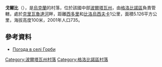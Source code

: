 {{coord|49|26|3|N|33|3|28|E|scale:100000_region:UA|display=title}}

'''戈爾比'''（{{lang-uk|Горби}}），是[[烏克蘭|烏克蘭]]的村落，位於該國中部[[波爾塔瓦州|波爾塔瓦州]]，由[[格洛比諾區|格洛比諾區]]負責管轄，處於[[克里瓦魯達河_(第聶伯河支流)|克里瓦魯達河]]畔，距離[[西多里_(格洛比諾區)|西多里]]和[[比洛烏西夫卡_(格洛比諾區)|比洛烏西夫卡]]1公里，面積5.126平方公里，海拔高度100米，2001年人口735。

==參考資料==
* [http://weather.in.ua/ua/poltavskaja/5527 Погода в селі Горби] {{Wayback|url=http://weather.in.ua/ua/poltavskaja/5527 |date=20170201005038 }}
{{Poltava-geo-stub}}
{{DEFAULTSORT:Горби}}
[[Category:波爾塔瓦州村落|Category:波爾塔瓦州村落]]
[[Category:格洛比諾區村落|Category:格洛比諾區村落]]